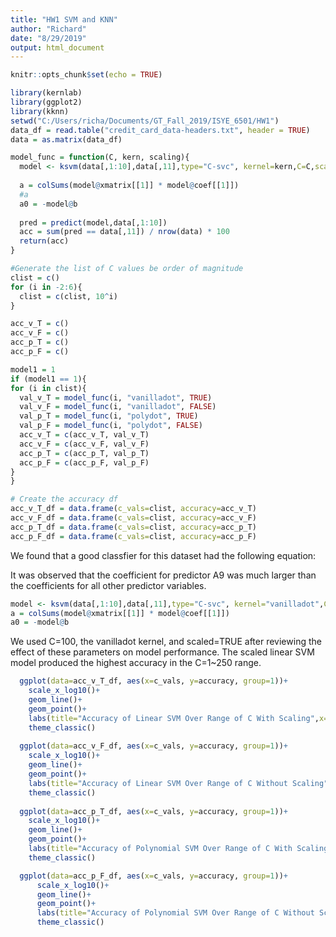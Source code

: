 ```yaml
---
title: "HW1 SVM and KNN"
author: "Richard"
date: "8/29/2019"
output: html_document
---
```


```r
knitr::opts_chunk$set(echo = TRUE)
```


```r
library(kernlab)
library(ggplot2)
library(kknn)
setwd("C:/Users/richa/Documents/GT_Fall_2019/ISYE_6501/HW1")
data_df = read.table("credit_card_data-headers.txt", header = TRUE)
data = as.matrix(data_df)

model_func = function(C, kern, scaling){
  model <- ksvm(data[,1:10],data[,11],type="C-svc", kernel=kern,C=C,scaled=scaling)
  
  a = colSums(model@xmatrix[[1]] * model@coef[[1]])
  #a
  a0 = -model@b
  
  pred = predict(model,data[,1:10])
  acc = sum(pred == data[,11]) / nrow(data) * 100
  return(acc)
}

#Generate the list of C values be order of magnitude
clist = c()
for (i in -2:6){
  clist = c(clist, 10^i)
}

acc_v_T = c()
acc_v_F = c()
acc_p_T = c()
acc_p_F = c()

model1 = 1
if (model1 == 1){
for (i in clist){
  val_v_T = model_func(i, "vanilladot", TRUE)
  val_v_F = model_func(i, "vanilladot", FALSE)
  val_p_T = model_func(i, "polydot", TRUE)
  val_p_F = model_func(i, "polydot", FALSE)
  acc_v_T = c(acc_v_T, val_v_T)
  acc_v_F = c(acc_v_F, val_v_F)
  acc_p_T = c(acc_p_T, val_p_T)
  acc_p_F = c(acc_p_F, val_p_F)
}
}

# Create the accuracy df
acc_v_T_df = data.frame(c_vals=clist, accuracy=acc_v_T)
acc_v_F_df = data.frame(c_vals=clist, accuracy=acc_v_F)
acc_p_T_df = data.frame(c_vals=clist, accuracy=acc_p_T)
acc_p_F_df = data.frame(c_vals=clist, accuracy=acc_p_F)
```

We found that a good classfier for this dataset had the following equation:

It was observed that the coefficient for predictor A9 was much larger than the coefficients for all other predictor variables.
```r
model <- ksvm(data[,1:10],data[,11],type="C-svc", kernel="vanilladot",C=100,scaled=TRUE)
a = colSums(model@xmatrix[[1]] * model@coef[[1]])
a0 = -model@b
```

We used C=100, the vanilladot kernel, and scaled=TRUE after reviewing the effect of these parameters on model performance.  The scaled linear SVM model produced the highest accuracy in the C=1~250 range.
```r
  ggplot(data=acc_v_T_df, aes(x=c_vals, y=accuracy, group=1))+
    scale_x_log10()+
    geom_line()+
    geom_point()+
    labs(title="Accuracy of Linear SVM Over Range of C With Scaling",x="C Values", y = "Accuracy (%)")+
    theme_classic()
  
  ggplot(data=acc_v_F_df, aes(x=c_vals, y=accuracy, group=1))+
    scale_x_log10()+
    geom_line()+
    geom_point()+
    labs(title="Accuracy of Linear SVM Over Range of C Without Scaling",x="C Values", y = "Accuracy (%)")+
    theme_classic()
  
  ggplot(data=acc_p_T_df, aes(x=c_vals, y=accuracy, group=1))+
    scale_x_log10()+
    geom_line()+
    geom_point()+
    labs(title="Accuracy of Polynomial SVM Over Range of C With Scaling",x="C Values", y = "Accuracy (%)")+
    theme_classic()

  ggplot(data=acc_p_F_df, aes(x=c_vals, y=accuracy, group=1))+
      scale_x_log10()+
      geom_line()+
      geom_point()+
      labs(title="Accuracy of Polynomial SVM Over Range of C Without Scaling",x="C Values", y = "Accuracy (%)")+
      theme_classic()
```


